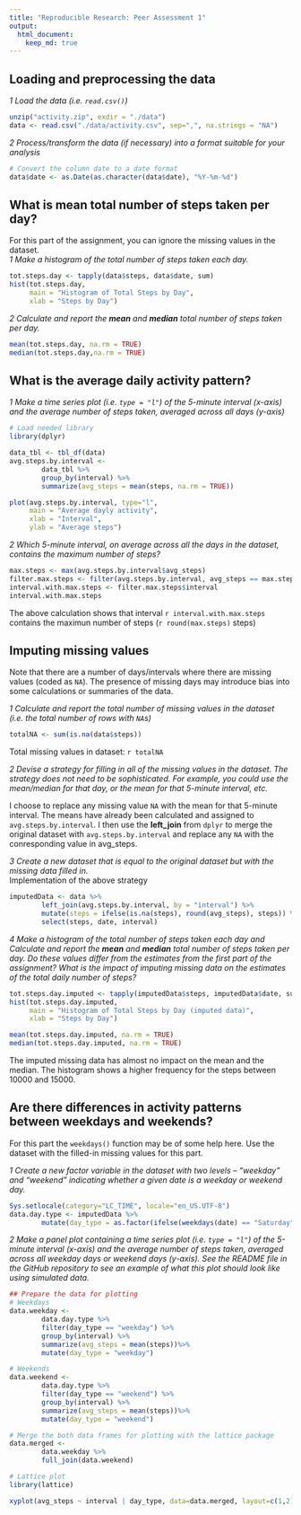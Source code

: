 ```yaml
---
title: "Reproducible Research: Peer Assessment 1"
output: 
  html_document:
    keep_md: true
---
```



## Loading and preprocessing the data
*1 Load the data (i.e. `read.csv()`)*
```r
unzip("activity.zip", exdir = "./data")
data <- read.csv("./data/activity.csv", sep=",", na.strings = "NA")
```
*2 Process/transform the data (if necessary) into a format suitable for your analysis*
```r
# Convert the column date to a date format
data$date <- as.Date(as.character(data$date), "%Y-%m-%d")
```

## What is mean total number of steps taken per day?
For this part of the assignment, you can ignore the missing values in the dataset.  
*1 Make a histogram of the total number of steps taken each day.*
```r
tot.steps.day <- tapply(data$steps, data$date, sum)
hist(tot.steps.day, 
     main = "Histogram of Total Steps by Day",
     xlab = "Steps by Day")
```

*2 Calculate and report the **mean** and **median** total number of steps taken per day.*
```r
mean(tot.steps.day, na.rm = TRUE)
median(tot.steps.day,na.rm = TRUE)
```

## What is the average daily activity pattern?
*1 Make a time series plot (i.e. `type = "l"`) of the 5-minute interval (x-axis) and the average number of steps taken, averaged across all days (y-axis)*
```r
# Load needed library
library(dplyr)

data_tbl <- tbl_df(data)
avg.steps.by.interval <- 
        data_tbl %>%
        group_by(interval) %>%
        summarize(avg_steps = mean(steps, na.rm = TRUE))

plot(avg.steps.by.interval, type="l", 
     main = "Average dayly activity", 
     xlab = "Interval", 
     ylab = "Average steps")
```

*2 Which 5-minute interval, on average across all the days in the dataset, contains the maximum number of steps?*
```r
max.steps <- max(avg.steps.by.interval$avg_steps)
filter.max.steps <- filter(avg.steps.by.interval, avg_steps == max.steps)
interval.with.max.steps <- filter.max.steps$interval
interval.with.max.steps
```
The above calculation shows that interval ``r interval.with.max.steps`` contains the maximun number of steps (`r round(max.steps)` steps)

## Imputing missing values
Note that there are a number of days/intervals where there are missing values (coded as `NA`). The presence of missing days may introduce bias into some calculations or summaries of the data.

*1 Calculate and report the total number of missing values in the dataset (i.e. the total number of rows with `NA`s)*
```r
totalNA <- sum(is.na(data$steps))
```
Total missing values in dataset: ``r totalNA``

*2 Devise a strategy for filling in all of the missing values in the dataset. The strategy does not need to be sophisticated. For example, you could use the mean/median for that day, or the mean for that 5-minute interval, etc.*

I choose to replace any missing value `NA` with the mean for that 5-minute interval. 
The means have already been calculated and assigned to `avg.steps.by.interval`.
I then use the **left_join** from `dplyr` to merge the original dataset with `avg.steps.by.interval` and replace any `NA` with the conresponding value in avg_steps.

*3 Create a new dataset that is equal to the original dataset but with the missing data filled in.*  
Implementation of the above strategy
```r
imputedData <- data %>%
        left_join(avg.steps.by.interval, by = "interval") %>%
        mutate(steps = ifelse(is.na(steps), round(avg_steps), steps)) %>%
        select(steps, date, interval)
```

*4 Make a histogram of the total number of steps taken each day and Calculate and report the **mean** and **median** total number of steps taken per day. Do these values differ from the estimates from the first part of the assignment? What is the impact of imputing missing data on the estimates of the total daily number of steps?*
```r
tot.steps.day.imputed <- tapply(imputedData$steps, imputedData$date, sum)
hist(tot.steps.day.imputed, 
     main = "Histogram of Total Steps by Day (imputed data)", 
     xlab = "Steps by Day")
```

```r
mean(tot.steps.day.imputed, na.rm = TRUE)
median(tot.steps.day.imputed, na.rm = TRUE)
```

The imputed missing data has almost no impact on the mean and the median. The histogram shows a higher frequency for the steps between 10000 and 15000.

## Are there differences in activity patterns between weekdays and weekends?  
For this part the `weekdays()` function may be of some help here. Use the dataset with the filled-in missing values for this part.  

*1 Create a new factor variable in the dataset with two levels – “weekday” and “weekend” indicating whether a given date is a weekday or weekend day.*
```r
Sys.setlocale(category="LC_TIME", locale="en_US.UTF-8")
data.day.type <- imputedData %>%
        mutate(day_type = as.factor(ifelse(weekdays(date) == "Saturday" | weekdays(date) == "Sunday" , "weekend", "weekday" )))
```

*2 Make a panel plot containing a time series plot (i.e. `type = "l"`) of the 5-minute interval (x-axis) and the average number of steps taken, averaged across all weekday days or weekend days (y-axis). See the README file in the GitHub repository to see an example of what this plot should look like using simulated data.*
```r
## Prepare the data for plotting
# Weekdays
data.weekday <- 
        data.day.type %>%
        filter(day_type == "weekday") %>%
        group_by(interval) %>%
        summarize(avg_steps = mean(steps))%>%
        mutate(day_type = "weekday")

# Weekends
data.weekend <- 
        data.day.type %>%
        filter(day_type == "weekend") %>%
        group_by(interval) %>%
        summarize(avg_steps = mean(steps))%>%
        mutate(day_type = "weekend")

# Merge the both data frames for plotting with the lattice package
data.merged <-
        data.weekday %>%
        full_join(data.weekend)

# Lattice plot
library(lattice)

xyplot(avg_steps ~ interval | day_type, data=data.merged, layout=c(1,2), type = "l", ylab = " Number of steps")
```


